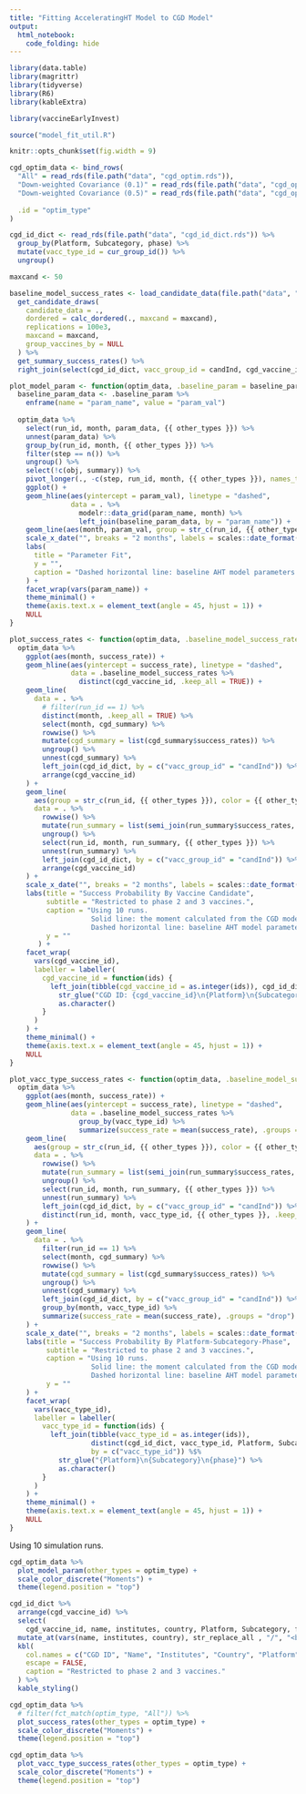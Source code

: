 ```yaml
---
title: "Fitting AcceleratingHT Model to CGD Model"
output: 
  html_notebook:
    code_folding: hide
---
```


```r
library(data.table)
library(magrittr)
library(tidyverse)
library(R6)
library(kableExtra)

library(vaccineEarlyInvest)

source("model_fit_util.R")

knitr::opts_chunk$set(fig.width = 9)
```

```r
cgd_optim_data <- bind_rows(
  "All" = read_rds(file.path("data", "cgd_optim.rds")),
  "Down-weighted Covariance (0.1)" = read_rds(file.path("data", "cgd_optim_vcov_weighted_0.1.rds")), 
  "Down-weighted Covariance (0.5)" = read_rds(file.path("data", "cgd_optim_vcov_weighted_0.5.rds")), 
  
  .id = "optim_type" 
) 

cgd_id_dict <- read_rds(file.path("data", "cgd_id_dict.rds")) %>% 
  group_by(Platform, Subcategory, phase) %>% 
  mutate(vacc_type_id = cur_group_id()) %>% 
  ungroup()
```

```r
maxcand <- 50

baseline_model_success_rates <- load_candidate_data(file.path("data", "vaccinesSummaryCGD.csv")) %>% 
  get_candidate_draws(
    candidate_data = ., 
    dordered = calc_dordered(., maxcand = maxcand),
    replications = 100e3, 
    maxcand = maxcand,
    group_vaccines_by = NULL 
  ) %>% 
  get_summary_success_rates() %>%
  right_join(select(cgd_id_dict, vacc_group_id = candInd, cgd_vaccine_id, vacc_type_id), by = "vacc_group_id")
```


```r
plot_model_param <- function(optim_data, .baseline_param = baseline_param, other_types = NULL) {
  baseline_param_data <- .baseline_param %>% 
    enframe(name = "param_name", value = "param_val")
  
  optim_data %>% 
    select(run_id, month, param_data, {{ other_types }}) %>% 
    unnest(param_data) %>% 
    group_by(run_id, month, {{ other_types }}) %>%
    filter(step == n()) %>%
    ungroup() %>%
    select(!c(obj, summary)) %>%  
    pivot_longer(., -c(step, run_id, month, {{ other_types }}), names_to = "param_name", values_to = "param_val") %>% 
    ggplot() +
    geom_hline(aes(yintercept = param_val), linetype = "dashed", 
               data = . %>% 
                 modelr::data_grid(param_name, month) %>% 
                 left_join(baseline_param_data, by = "param_name")) +
    geom_line(aes(month, param_val, group = str_c(run_id, {{ other_types }}), color = {{ other_types }}), alpha = 0.5) +
    scale_x_date("", breaks = "2 months", labels = scales::date_format("%m/%y")) +
    labs(
      title = "Parameter Fit", 
      y = "",
      caption = "Dashed horizontal line: baseline AHT model parameters."
    ) +
    facet_wrap(vars(param_name)) +
    theme_minimal() +
    theme(axis.text.x = element_text(angle = 45, hjust = 1)) +
    NULL
}

plot_success_rates <- function(optim_data, .baseline_model_success_rates = baseline_model_success_rates, other_types = NULL) {
  optim_data %>% 
    ggplot(aes(month, success_rate)) +
    geom_hline(aes(yintercept = success_rate), linetype = "dashed",
               data = .baseline_model_success_rates %>% 
                 distinct(cgd_vaccine_id, .keep_all = TRUE)) +
    geom_line(
      data = . %>%
        # filter(run_id == 1) %>%
        distinct(month, .keep_all = TRUE) %>%
        select(month, cgd_summary) %>%
        rowwise() %>%
        mutate(cgd_summary = list(cgd_summary$success_rates)) %>%
        ungroup() %>%
        unnest(cgd_summary) %>% 
        left_join(cgd_id_dict, by = c("vacc_group_id" = "candInd")) %>% 
        arrange(cgd_vaccine_id)
    ) +
    geom_line(
      aes(group = str_c(run_id, {{ other_types }}), color = {{ other_types }}), alpha = 0.5,
      data = . %>%
        rowwise() %>%
        mutate(run_summary = list(semi_join(run_summary$success_rates, cgd_summary$success_rates, by = "vacc_group_id"))) %>%
        ungroup() %>%
        select(run_id, month, run_summary, {{ other_types }}) %>%
        unnest(run_summary) %>% 
        left_join(cgd_id_dict, by = c("vacc_group_id" = "candInd")) %>% 
        arrange(cgd_vaccine_id)
    ) +
    scale_x_date("", breaks = "2 months", labels = scales::date_format("%m/%y")) +
    labs(title = "Success Probability By Vaccine Candidate",
         subtitle = "Restricted to phase 2 and 3 vaccines.",
         caption = "Using 10 runs.
                    Solid line: the moment calculated from the CGD model data.
                    Dashed horizontal line: baseline AHT model parameters.",
         y = ""
       ) +
    facet_wrap(
      vars(cgd_vaccine_id),
      labeller = labeller(
        cgd_vaccine_id = function(ids) {
          left_join(tibble(cgd_vaccine_id = as.integer(ids)), cgd_id_dict, by = c("cgd_vaccine_id")) %$%
            str_glue("CGD ID: {cgd_vaccine_id}\n{Platform}\n{Subcategory}\n{phase}") %>%
            as.character()
        }
      )
    ) +
    theme_minimal() +
    theme(axis.text.x = element_text(angle = 45, hjust = 1)) +
    NULL
}

plot_vacc_type_success_rates <- function(optim_data, .baseline_model_success_rates = baseline_model_success_rates, other_types = NULL) {
  optim_data %>% 
    ggplot(aes(month, success_rate)) +
    geom_hline(aes(yintercept = success_rate), linetype = "dashed",
               data = .baseline_model_success_rates %>% 
                 group_by(vacc_type_id) %>% 
                 summarize(success_rate = mean(success_rate), .groups = "drop")) +
    geom_line(
      aes(group = str_c(run_id, {{ other_types }}), color = {{ other_types }}), alpha = 0.5,
      data = . %>%
        rowwise() %>%
        mutate(run_summary = list(semi_join(run_summary$success_rates, cgd_summary$success_rates, by = "vacc_group_id"))) %>%
        ungroup() %>%
        select(run_id, month, run_summary, {{ other_types }}) %>%
        unnest(run_summary) %>% 
        left_join(cgd_id_dict, by = c("vacc_group_id" = "candInd")) %>% 
        distinct(run_id, month, vacc_type_id, {{ other_types }}, .keep_all = TRUE)
    ) +
    geom_line(
      data = . %>%
        filter(run_id == 1) %>%
        select(month, cgd_summary) %>%
        rowwise() %>%
        mutate(cgd_summary = list(cgd_summary$success_rates)) %>%
        ungroup() %>%
        unnest(cgd_summary) %>% 
        left_join(cgd_id_dict, by = c("vacc_group_id" = "candInd")) %>% 
        group_by(month, vacc_type_id) %>% 
        summarize(success_rate = mean(success_rate), .groups = "drop")
    ) +
    scale_x_date("", breaks = "2 months", labels = scales::date_format("%m/%y")) +
    labs(title = "Success Probability By Platform-Subcategory-Phase",
         subtitle = "Restricted to phase 2 and 3 vaccines.",
         caption = "Using 10 runs.
                    Solid line: the moment calculated from the CGD model data.
                    Dashed horizontal line: baseline AHT model parameters.",
         y = ""
    ) +
    facet_wrap(
      vars(vacc_type_id),
      labeller = labeller(
        vacc_type_id = function(ids) {
          left_join(tibble(vacc_type_id = as.integer(ids)), 
                    distinct(cgd_id_dict, vacc_type_id, Platform, Subcategory, phase), 
                    by = c("vacc_type_id")) %$%
            str_glue("{Platform}\n{Subcategory}\n{phase}") %>%
            as.character()
        }
      )
    ) +
    theme_minimal() +
    theme(axis.text.x = element_text(angle = 45, hjust = 1)) +
    NULL
}
```

Using 10 simulation runs.

```r
cgd_optim_data %>% 
  plot_model_param(other_types = optim_type) +
  scale_color_discrete("Moments") +
  theme(legend.position = "top")
```

```r
cgd_id_dict %>%
  arrange(cgd_vaccine_id) %>% 
  select(
    cgd_vaccine_id, name, institutes, country, Platform, Subcategory, funding, phase) %>%
  mutate_at(vars(name, institutes, country), str_replace_all , "/", "<br>") %>% 
  kbl(
    col.names = c("CGD ID", "Name", "Institutes", "Country", "Platform", "Subcategory", "Funding", "Phase"), 
    escape = FALSE, 
    caption = "Restricted to phase 2 and 3 vaccines." 
  ) %>% 
  kable_styling()
```

```r
cgd_optim_data %>% 
  # filter(fct_match(optim_type, "All")) %>% 
  plot_success_rates(other_types = optim_type) +
  scale_color_discrete("Moments") +
  theme(legend.position = "top")
```

```r
cgd_optim_data %>% 
  plot_vacc_type_success_rates(other_types = optim_type) +
  scale_color_discrete("Moments") +
  theme(legend.position = "top")
```
